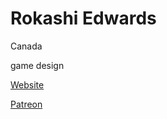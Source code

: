 # Rokashi Edwards

<Location>

Canada

</Location>

<Skills>

game design

</Skills>

<Personal>

[Website](http://rokashi.itch.io/)

</Personal>

<Business>

[Patreon](https://www.patreon.com/Rokashi)

</Business>


